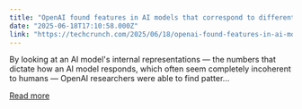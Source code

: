 ```yaml
---
title: "OpenAI found features in AI models that correspond to different ‘personas’"
date: "2025-06-18T17:10:58.000Z"
link: "https://techcrunch.com/2025/06/18/openai-found-features-in-ai-models-that-correspond-to-different-personas/"
---
```


By looking at an AI model's internal representations — the numbers that dictate how an AI model responds, which often seem completely incoherent to humans — OpenAI researchers were able to find patter...

[Read more](https://techcrunch.com/2025/06/18/openai-found-features-in-ai-models-that-correspond-to-different-personas/)
